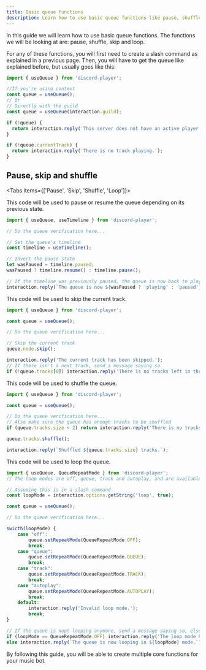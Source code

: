 ```yaml
---
title: Basic queue functions
description: Learn how to use basic queue functions like pause, shuffle, skip and loop.
---
```


In this guide we will learn how to use basic queue functions.
The functions we will be looking at are: pause, shuffle, skip and loop.

For any of these functions, you will first need to create a slash command as explained in a previous page.
Then, you will have to get the queue like explained before, but usually goes like this:

```js title="Getting the queue"
import { useQueue } from 'discord-player';

//If you're using context
const queue = useQueue();
// Or
// Directly with the guild
const queue = useQueue(interaction.guild);

if (!queue) {
  return interaction.reply('This server does not have an active player session.');
}

if (!queue.currentTrack) {
  return interaction.reply('There is no track playing.');
}
```
## Pause, skip and shuffle

<Tabs items={['Pause', 'Skip', 'Shuffle', 'Loop']}>
<Tab value="Pause">

This code will be used to pause or resume the queue depending on its previous state.

```js title="pause.js"
import { useQueue, useTimeline } from 'discord-player';

// Do the queue verification here...

// Get the queue's timeline
const timeline = useTimeline();

// Invert the pause state
let wasPaused = timeline.paused;
wasPaused ? timeline.resume() : timeline.pause();

// If the timeline was previously paused, the queue is now back to playing
interaction.reply(`The queue is now ${wasPaused ? 'playing' : 'paused'}.`);
```
</Tab>
<Tab value="Skip">

This code will be used to skip the current track.

```js title="skip.js"
import { useQueue } from 'discord-player';

const queue = useQueue();

// Do the queue verification here...

// Skip the current track
queue.node.skip();

interaction.reply('The current track has been skipped.');
// If there isn't a next track, send a message saying so
if (!queue.tracks[0]) interaction.reply('There is no tracks left in the queue.');
```
</Tab>
<Tab value="Shuffle">

This code will be used to shuffle the queue.

```js title="shuffle.js"
import { useQueue } from 'discord-player';

const queue = useQueue();

// Do the queue verification here...
// Also make sure the queue has enough tracks to be shuffled
if (queue.tracks.size < 2) return interaction.reply('There is no tracks to shuffle.');

queue.tracks.shuffle();

interaction.reply(`Shuffled ${queue.tracks.size} tracks.`);
```

</Tab>
<Tab value="Loop">

This code will be used to loop the queue.

```js title="loop.js"
import { useQueue, QueueRepeatMode } from 'discord-player';
// The loop modes are off, queue, track and autoplay, and are available in the QueueRepeatMode enum

// Assuming this is in a slash command
const loopMode = interaction.options.getString('loop', true);

const queue = useQueue();

// Do the queue verification here...

swicth(loopMode) {
    case "off":
        queue.setRepeatMode(QueueRepeatMode.OFF);
        break;
    case "queue":
        queue.setRepeatMode(QueueRepeatMode.QUEUE);
        break;
    case "track":
        queue.setRepeatMode(QueueRepeatMode.TRACK);
        break;
    case "autoplay":
        queue.setRepeatMode(QueueRepeatMode.AUTOPLAY);
        break;
    default:
        interaction.reply('Invalid loop mode.');
        break;
}

// If the queue is nopt looping anymore, send a message saying so, else, send a messaege specifying the new loop mode
if (loopMode == QueueRepeatMode.OFF) interaction.reply('The loop mode has been disabled.');
else interaction.reply(`The queue is now looping in ${loopMode} mode.`);
```

</Tab>
</Tabs>



By following this guide, you will be able to create multiple core functions for your music bot.
